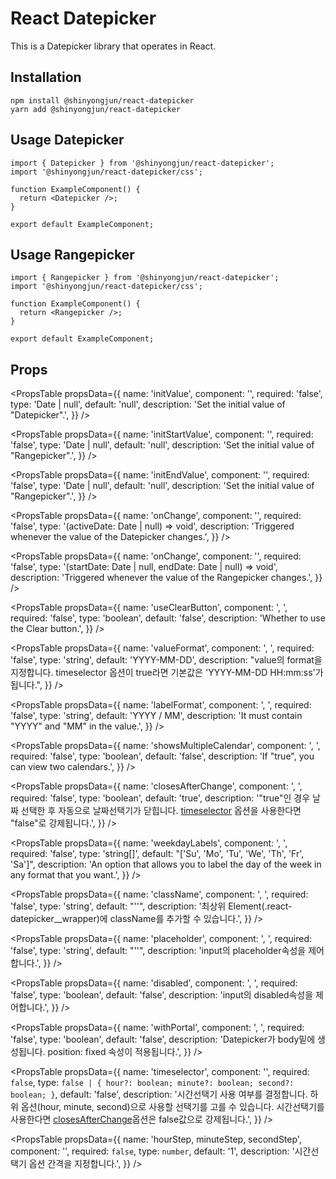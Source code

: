 # React Datepicker

This is a Datepicker library that operates in React.

## Installation

```
npm install @shinyongjun/react-datepicker
yarn add @shinyongjun/react-datepicker
```

## Usage Datepicker

```tsx
import { Datepicker } from '@shinyongjun/react-datepicker';
import '@shinyongjun/react-datepicker/css';

function ExampleComponent() {
  return <Datepicker />;
}

export default ExampleComponent;
```

## Usage Rangepicker

```tsx
import { Rangepicker } from '@shinyongjun/react-datepicker';
import '@shinyongjun/react-datepicker/css';

function ExampleComponent() {
  return <Rangepicker />;
}

export default ExampleComponent;
```

## Props

<PropsTable
  propsData={{
    name: 'initValue',
    component: '<Datepicker />',
    required: 'false',
    type: 'Date | null',
    default: 'null',
    description: 'Set the initial value of "Datepicker".',
  }}
/>

<PropsTable
  propsData={{
    name: 'initStartValue',
    component: '<Rangepicker />',
    required: 'false',
    type: 'Date | null',
    default: 'null',
    description: 'Set the initial value of "Rangepicker".',
  }}
/>

<PropsTable
  propsData={{
    name: 'initEndValue',
    component: '<Rangepicker />',
    required: 'false',
    type: 'Date | null',
    default: 'null',
    description: 'Set the initial value of "Rangepicker".',
  }}
/>

<PropsTable
  propsData={{
    name: 'onChange',
    component: '<Datepicker />',
    required: 'false',
    type: '(activeDate: Date | null) => void',
    description: 'Triggered whenever the value of the Datepicker changes.',
  }}
/>

<PropsTable
  propsData={{
    name: 'onChange',
    component: '<Rangepicker />',
    required: 'false',
    type: '(startDate: Date | null, endDate: Date | null) => void',
    description: 'Triggered whenever the value of the Rangepicker changes.',
  }}
/>

<PropsTable
  propsData={{
    name: 'useClearButton',
    component: '<Datepicker />, <Rangepicker />',
    required: 'false',
    type: 'boolean',
    default: 'false',
    description: 'Whether to use the Clear button.',
  }}
/>

<PropsTable
  propsData={{
    name: 'valueFormat',
    component: '<Datepicker />, <Rangepicker />',
    required: 'false',
    type: 'string',
    default: 'YYYY-MM-DD',
    description:
      "value의 format을 지정합니다. timeselector 옵션이 true라면 기본값은 'YYYY-MM-DD HH:mm:ss'가 됩니다.",
  }}
/>

<PropsTable
  propsData={{
    name: 'labelFormat',
    component: '<Datepicker />, <Rangepicker />',
    required: 'false',
    type: 'string',
    default: 'YYYY / MM',
    description: 'It must contain "YYYY" and "MM" in the value.',
  }}
/>

<PropsTable
  propsData={{
    name: 'showsMultipleCalendar',
    component: '<Datepicker />, <Rangepicker />',
    required: 'false',
    type: 'boolean',
    default: 'false',
    description: 'If "true", you can view two calendars.',
  }}
/>

<PropsTable
  propsData={{
    name: 'closesAfterChange',
    component: '<Datepicker />, <Rangepicker />',
    required: 'false',
    type: 'boolean',
    default: 'true',
    description:
      '"true"인 경우 날짜 선택한 후 자동으로 날짜선택기가 닫힙니다. <a href="#timeselector">timeselector<a> 옵션을 사용한다면 "false"로 강제됩니다.',
  }}
/>

<PropsTable
  propsData={{
    name: 'weekdayLabels',
    component: '<Datepicker />, <Rangepicker />',
    required: 'false',
    type: 'string[]',
    default: "['Su', 'Mo', 'Tu', 'We', 'Th', 'Fr', 'Sa']",
    description:
      'An option that allows you to label the day of the week in any format that you want.',
  }}
/>

<PropsTable
  propsData={{
    name: 'className',
    component: '<Datepicker />, <Rangepicker />',
    required: 'false',
    type: 'string',
    default: "''",
    description:
      '최상위 Element(.react-datepicker__wrapper)에 className를 추가할 수 있습니다.',
  }}
/>

<PropsTable
  propsData={{
    name: 'placeholder',
    component: '<Datepicker />, <Rangepicker />',
    required: 'false',
    type: 'string',
    default: "''",
    description: 'input의 placeholder속성을 제어합니다.',
  }}
/>

<PropsTable
  propsData={{
    name: 'disabled',
    component: '<Datepicker />, <Rangepicker />',
    required: 'false',
    type: 'boolean',
    default: 'false',
    description: 'input의 disabled속성을 제어합니다.',
  }}
/>

<PropsTable
  propsData={{
    name: 'withPortal',
    component: '<Datepicker />, <Rangepicker />',
    required: 'false',
    type: 'boolean',
    default: 'false',
    description:
      'Datepicker가 body밑에 생성됩니다. position: fixed 속성이 적용됩니다.',
  }}
/>

<PropsTable
  propsData={{
    name: 'timeselector',
    component: '<Datepicker />',
    required: `false`,
    type: `false | {
      hour?: boolean;
      minute?: boolean;
      second?: boolean;
    }`,
    default: 'false',
    description:
      '시간선택기 사용 여부를 결정합니다. 하위 옵션(hour, minute, second)으로 사용할 선택기를 고를 수 있습니다. 시간선택기를 사용한다면 <a href="#closesAfterChange">closesAfterChange<a>옵션은 false값으로 강제됩니다.',
  }}
/>

<PropsTable
  propsData={{
    name: 'hourStep, minuteStep, secondStep',
    component: '<Datepicker />',
    required: `false`,
    type: `number`,
    default: '1',
    description: '시간선택기 옵션 간격을 지정합니다.',
  }}
/>
